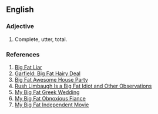==English==
===Adjective===
#{{pejorative}} Complete, utter, total.

===References===
#[[Wikipedia:Big Fat Liar|Big Fat Liar]]
#[[Wikipedia:Garfield: Big Fat Hairy Deal|Garfield: Big Fat Hairy Deal]]
#[[Wikipedia:Big Fat Awesome House Party|Big Fat Awesome House Party]]
#[[Wikipedia:Rush Limbaugh Is a Big Fat Idiot and Other Observations|Rush Limbaugh Is a Big Fat Idiot and Other Observations]]
#[[Wikipedia:My Big Fat Greek Wedding|My Big Fat Greek Wedding]]
#[[Wikipedia:My Big Fat Obnoxious Fiance|My Big Fat Obnoxious Fiance]]
#[[Wikipedia:My Big Fat Independent Movie|My Big Fat Independent Movie]]